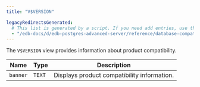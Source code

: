 ```yaml
---
title: "V$VERSION"

legacyRedirectsGenerated:
  # This list is generated by a script. If you need add entries, use the `legacyRedirects` key.
  - "/edb-docs/d/edb-postgres-advanced-server/reference/database-compatibility-for-oracle-developers-reference-guide/10/Database_Compatibility_for_Oracle_Developers_Reference_Guide.1.191.html"
---
```


<div id="v_version" class="registered_link"></div>

The `V$VERSION` view provides information about product compatibility.

| Name     | Type   | Description                                 |
| -------- | ------ | ------------------------------------------- |
| `banner` | `TEXT` | Displays product compatibility information. |
